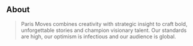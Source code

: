 ## About

> Paris Moves combines creativity with strategic insight to craft bold, unforgettable stories and champion visionary talent. Our standards are high, our optimism is infectious and our audience is global.

